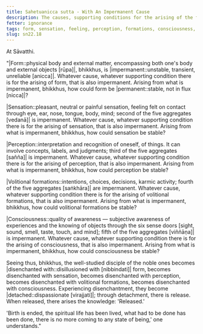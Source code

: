 ```yaml
---
title: Sahetuanicca sutta - With An Impermanent Cause
description: The causes, supporting conditions for the arising of the five aggregates are impermanent, so then how could the five aggregates be stable?
fetter: ignorance
tags: form, sensation, feeling, perception, formations, consciousness, impermanence, stable,  disenchantment, detachment, release, liberation, sn, sn22-34, sn22
slug: sn22.18
---
```


At Sāvatthi.

"|Form::physical body and external matter, encompassing both one's body and external objects [rūpa]|, bhikkhus, is |impermanent::unstable, transient, unreliable [anicca]|. Whatever cause, whatever supporting condition there is for the arising of form, that is also impermanent. Arising from what is impermanent, bhikkhus, how could form be |permanent::stable, not in flux [nicca]|?

|Sensation::pleasant, neutral or painful sensation, feeling felt on contact through eye, ear, nose, tongue, body, mind; second of the five aggregates [vedanā]| is impermanent. Whatever cause, whatever supporting condition there is for the arising of sensation, that is also impermanent. Arising from what is impermanent, bhikkhus, how could sensation be stable?

|Perception::interpretation and recognition of oneself, of things. It can involve concepts, labels, and judgments; third of the five aggregates [sañña]| is impermanent. Whatever cause, whatever supporting condition there is for the arising of perception, that is also impermanent. Arising from what is impermanent, bhikkhus, how could perception be stable?

|Volitional formations::intentions, choices, decisions, karmic activity; fourth of the five aggregates [saṅkhāra]| are impermanent. Whatever cause, whatever supporting condition there is for the arising of volitional formations, that is also impermanent. Arising from what is impermanent, bhikkhus, how could volitional formations be stable?

|Consciousness::quality of awareness — subjective awareness of experiences and the knowing of objects through the six sense doors [sight, sound, smell, taste, touch, and mind]; fifth of the five aggregates [viññāṇa]| is impermanent. Whatever cause, whatever supporting condition there is for the arising of consciousness, that is also impermanent. Arising from what is impermanent, bhikkhus, how could consciousness be stable?

Seeing thus, bhikkhus, the well-studied disciple of the noble ones becomes |disenchanted with::disillusioned with [nibbindati]| form, becomes disenchanted with sensation, becomes disenchanted with perception, becomes disenchanted with volitional formations, becomes disenchanted with consciousness. Experiencing disenchantment, they become |detached::dispassionate [virajjati]|; through detachment, there is release. When released, there arises the knowledge: 'Released.'

'Birth is ended, the spiritual life has been lived, what had to be done has been done, there is no more coming to any state of being,' one understands."